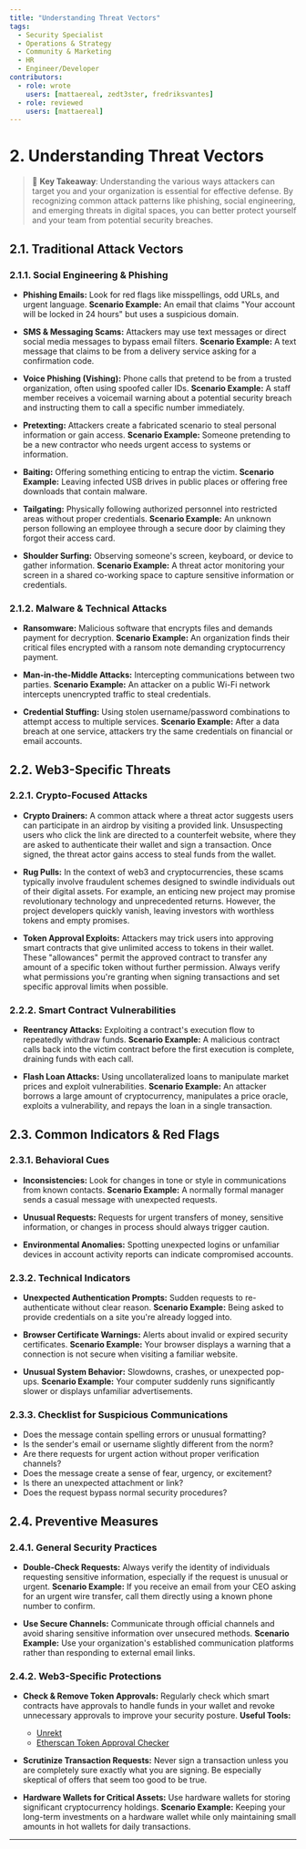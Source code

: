 ```yaml
---
title: "Understanding Threat Vectors"
tags:
  - Security Specialist
  - Operations & Strategy
  - Community & Marketing
  - HR
  - Engineer/Developer
contributors:
  - role: wrote
    users: [mattaereal, zedt3ster, fredriksvantes]
  - role: reviewed
    users: [mattaereal]
---
```



<TagProvider>
<TagFilter />

# 2. Understanding Threat Vectors

<TagList tags={frontmatter.tags} />
<AttributionList contributors={frontmatter.contributors} />

> 🔑 **Key Takeaway**: Understanding the various ways attackers can target you and your organization is essential for effective defense. By recognizing common attack patterns like phishing, social engineering, and emerging threats in digital spaces, you can better protect yourself and your team from potential security breaches.

## 2.1. Traditional Attack Vectors

### 2.1.1. Social Engineering & Phishing

- **Phishing Emails:**
Look for red flags like misspellings, odd URLs, and urgent language.
**Scenario Example:** An email that claims "Your account will be locked in 24 hours" but uses a suspicious domain.

- **SMS & Messaging Scams:**
Attackers may use text messages or direct social media messages to bypass email filters.
**Scenario Example:** A text message that claims to be from a delivery service asking for a confirmation code.

- **Voice Phishing (Vishing):**
Phone calls that pretend to be from a trusted organization, often using spoofed caller IDs.
**Scenario Example:** A staff member receives a voicemail warning about a potential security breach and instructing them to call a specific number immediately.

- **Pretexting:**
Attackers create a fabricated scenario to steal personal information or gain access.
**Scenario Example:** Someone pretending to be a new contractor who needs urgent access to systems or information.

- **Baiting:**
Offering something enticing to entrap the victim.
**Scenario Example:** Leaving infected USB drives in public places or offering free downloads that contain malware.

- **Tailgating:**
Physically following authorized personnel into restricted areas without proper credentials.
**Scenario Example:** An unknown person following an employee through a secure door by claiming they forgot their access card.

- **Shoulder Surfing:**
Observing someone's screen, keyboard, or device to gather information.
**Scenario Example:** A threat actor monitoring your screen in a shared co-working space to capture sensitive information or credentials.

### 2.1.2. Malware & Technical Attacks

- **Ransomware:**
Malicious software that encrypts files and demands payment for decryption.
**Scenario Example:** An organization finds their critical files encrypted with a ransom note demanding cryptocurrency payment.

- **Man-in-the-Middle Attacks:**
Intercepting communications between two parties.
**Scenario Example:** An attacker on a public Wi-Fi network intercepts unencrypted traffic to steal credentials.

- **Credential Stuffing:**
Using stolen username/password combinations to attempt access to multiple services.
**Scenario Example:** After a data breach at one service, attackers try the same credentials on financial or email accounts.

## 2.2. Web3-Specific Threats

### 2.2.1. Crypto-Focused Attacks

- **Crypto Drainers:**
A common attack where a threat actor suggests users can participate in an airdrop by visiting a provided link. Unsuspecting users who click the link are directed to a counterfeit website, where they are asked to authenticate their wallet and sign a transaction. Once signed, the threat actor gains access to steal funds from the wallet.

- **Rug Pulls:**
In the context of web3 and cryptocurrencies, these scams typically involve fraudulent schemes designed to swindle individuals out of their digital assets. For example, an enticing new project may promise revolutionary technology and unprecedented returns. However, the project developers quickly vanish, leaving investors with worthless tokens and empty promises.

- **Token Approval Exploits:**
Attackers may trick users into approving smart contracts that give unlimited access to tokens in their wallet. These "allowances" permit the approved contract to transfer any amount of a specific token without further permission. Always verify what permissions you're granting when signing transactions and set specific approval limits when possible.

### 2.2.2. Smart Contract Vulnerabilities

- **Reentrancy Attacks:**
Exploiting a contract's execution flow to repeatedly withdraw funds.
**Scenario Example:** A malicious contract calls back into the victim contract before the first execution is complete, draining funds with each call.

- **Flash Loan Attacks:**
Using uncollateralized loans to manipulate market prices and exploit vulnerabilities.
**Scenario Example:** An attacker borrows a large amount of cryptocurrency, manipulates a price oracle, exploits a vulnerability, and repays the loan in a single transaction.

## 2.3. Common Indicators & Red Flags

### 2.3.1. Behavioral Cues

- **Inconsistencies:**
Look for changes in tone or style in communications from known contacts.
**Scenario Example:** A normally formal manager sends a casual message with unexpected requests.

- **Unusual Requests:**
Requests for urgent transfers of money, sensitive information, or changes in process should always trigger caution.

- **Environmental Anomalies:**
Spotting unexpected logins or unfamiliar devices in account activity reports can indicate compromised accounts.

### 2.3.2. Technical Indicators

- **Unexpected Authentication Prompts:**
Sudden requests to re-authenticate without clear reason.
**Scenario Example:** Being asked to provide credentials on a site you're already logged into.

- **Browser Certificate Warnings:**
Alerts about invalid or expired security certificates.
**Scenario Example:** Your browser displays a warning that a connection is not secure when visiting a familiar website.

- **Unusual System Behavior:**
Slowdowns, crashes, or unexpected pop-ups.
**Scenario Example:** Your computer suddenly runs significantly slower or displays unfamiliar advertisements.

### 2.3.3. Checklist for Suspicious Communications

- Does the message contain spelling errors or unusual formatting?
- Is the sender's email or username slightly different from the norm?
- Are there requests for urgent action without proper verification channels?
- Does the message create a sense of fear, urgency, or excitement?
- Is there an unexpected attachment or link?
- Does the request bypass normal security procedures?

## 2.4. Preventive Measures

### 2.4.1. General Security Practices

- **Double-Check Requests:**
Always verify the identity of individuals requesting sensitive information, especially if the request is unusual or urgent.
**Scenario Example:** If you receive an email from your CEO asking for an urgent wire transfer, call them directly using a known phone number to confirm.

- **Use Secure Channels:**
Communicate through official channels and avoid sharing sensitive information over unsecured methods.
**Scenario Example:** Use your organization's established communication platforms rather than responding to external email links.

### 2.4.2. Web3-Specific Protections

- **Check & Remove Token Approvals:**
Regularly check which smart contracts have approvals to handle funds in your wallet and revoke unnecessary approvals to improve your security posture.
**Useful Tools:**
  - [Unrekt](https://app.unrekt.net/)
  - [Etherscan Token Approval Checker](https://etherscan.io/tokenapprovalchecker)

- **Scrutinize Transaction Requests:**
Never sign a transaction unless you are completely sure exactly what you are signing. Be especially skeptical of offers that seem too good to be true.

- **Hardware Wallets for Critical Assets:**
Use hardware wallets for storing significant cryptocurrency holdings.
**Scenario Example:** Keeping your long-term investments on a hardware wallet while only maintaining small amounts in hot wallets for daily transactions.

---

</TagProvider>
<ContributeFooter />